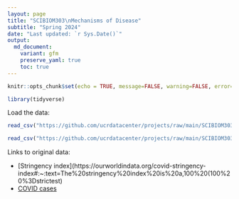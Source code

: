```yaml
---
layout: page
title: "SCIBIOM303\nMechanisms of Disease"
subtitle: "Spring 2024"
date: "Last updated: `r Sys.Date()`"
output:
  md_document:
    variant: gfm
    preserve_yaml: true
    toc: true
---
```


```r
knitr::opts_chunk$set(echo = TRUE, message=FALSE, warning=FALSE, error=FALSE, eval=FALSE)
```

```r
library(tidyverse)
```

Load the data:

```r
read_csv("https://github.com/ucrdatacenter/projects/raw/main/SCIBIOM303/2024h1/covid-containment-and-health-index.csv")

read_csv("https://github.com/ucrdatacenter/projects/raw/main/SCIBIOM303/2024h1/owid-covid-data.csv")
```

Links to original data:

*	[Stringency index](https://ourworldindata.org/covid-stringency-index#:~:text=The%20stringency%20index%20is%20a,100%20(100%20%3Dstrictest)
*	[COVID cases](https://ourworldindata.org/covid-cases)
